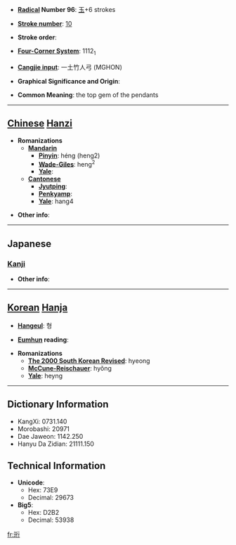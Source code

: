 * '''[[Wiktionary:Chinese radical index| Radical]] Number 96''': [[Wiktionary:Chinese radical index 玉|玉]]+6 strokes

* '''[[Wiktionary:Chinese total strokes index|Stroke number]]''': [[Wiktionary:Chinese total strokes index 10|10]]

* '''Stroke order''': 

* '''[[Wiktionary:Chinese four corner index|Four-Corner System]]''': 1112<sub>1</sub>

* '''[[Wiktionary:Chinese Cangjie index|Cangjie input]]''': 一土竹人弓 (MGHON)

* '''Graphical Significance and Origin''': 

* '''Common Meaning''': the top gem of the pendants

----

== [[Chinese]] [[Hanzi]] ==

* '''Romanizations'''
** '''[[Mandarin]]'''
*** '''[[Pinyin]]''': héng (heng2)
*** '''[[Wade-Giles]]''': heng<sup>2</sup>
*** '''[[Yale]]''': 
** '''[[Cantonese]]'''
*** '''[[Jyutping]]''':
*** '''[[Penkyamp]]''': 
*** '''[[Yale]]''': hang4

* '''Other info''': 

----

==Japanese==
===[[Kanji]]===
{{kanji|on readings=[[こう]] (kō), [[ぎょう]] (gyō)|kun readings=}}

* '''Other info''':  

----

== [[Korean]] [[Hanja]] ==

* '''[[Hangeul]]''': 형

* '''[[Eumhun]] reading''': 

* '''Romanizations'''
** '''[[The 2000 South Korean Revised Romanization|The 2000 South Korean Revised]]''': hyeong
** '''[[McCune-Reischauer]]''': hyŏng
** '''[[Yale]]''': heyng

----

== Dictionary Information ==

* KangXi: 0731.140
* Morobashi: 20971
* Dae Jaweon: 1142.250
* Hanyu Da Zidian: 21111.150

== Technical Information ==

* '''Unicode''':
** Hex: 73E9
** Decimal: 29673
* '''Big5''':
** Hex: D2B2
** Decimal: 53938

[[fr:珩]]